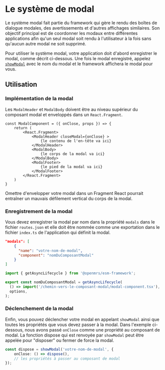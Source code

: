 
# Le système de modal

Le système modal fait partie du framework qui gère le rendu des boîtes de dialogue modales, des avertissements et d'autres affichages similaires. Son objectif principal est de coordonner les modaux entre différentes applications afin qu'un seul modal soit rendu à l'utilisateur à la fois sans qu'aucun autre modal ne soit supprimé.

Pour utiliser le système modal, votre application doit d'abord enregistrer le modal, comme décrit ci-dessous. Une fois le modal enregistré, appelez [`showModal`](https://o3-docs.openmrs.org/docs/framework-api-reference#showmodal) avec le nom du modal et le framework affichera le modal pour vous.

## Utilisation

### Implémentation de la modal
Les `ModalHeader` et `ModalBody` doivent être au niveau supérieur du composant modal et enveloppés dans un `React.Fragment`.

```tsx
const ModalComponent = ({ onClose, props }) => {
    return (
        <React.Fragment>
            <ModalHeader closeModal={onClose} >
                {le contenu de l'en-tête va ici}
            </ModalHeader>
            <ModalBody>
                {le corps de la modal va ici}
            </ModalBody>
            <ModalFooter>
                {le pied de la modal va ici}
            </ModalFooter>
        </React.Fragment>
    )
}
```

<Callout>
Omettre d'envelopper votre modal dans un Fragment React pourrait entraîner un mauvais défilement vertical du corps de la modal.
</Callout>

### Enregistrement de la modal
Vous devez enregistrer la modal par nom dans la propriété `modals` dans le fichier `routes.json` et elle doit être nommée comme une exportation dans le fichier `index.ts` de l'application qui définit la modal.

```json filename="routes.json"
"modals": [
    {
      "name": "votre-nom-de-modal",
      "component": "nomDuComposantModal"
    }
]
```

```ts filename="index.ts"
import { getAsyncLifecycle } from '@openmrs/esm-framework';

export const nomDuComposantModal = getAsyncLifecycle(
  () => import('/chemin-vers-le-composant-modal/modal-component.tsx'),
  options,
);
```

### Déclenchement de la modal
Enfin, vous pouvez déclencher votre modal en appelant `showModal` ainsi que toutes les propriétés que vous devez passer à la modal. Dans l'exemple ci-dessous, nous avons passé `onClose` comme une propriété au composant de modal.
La fonction dispose qui est renvoyée par `showModal` peut être appelée pour "disposer" ou fermer de force la modal.

```ts 
const dispose = showModal('votre-nom-de-modal', {
    onClose: () => dispose(),
    // les propriétés à passer au composant de modal
});
```
